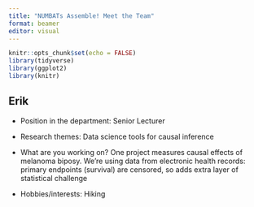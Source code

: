 ```yaml
---
title: "NUMBATs Assemble! Meet the Team"
format: beamer
editor: visual
---
```


```r
knitr::opts_chunk$set(echo = FALSE)
library(tidyverse)
library(ggplot2)
library(knitr)
```

## Erik

-   Position in the department: Senior Lecturer

-   Research themes: Data science tools for causal inference

-   What are you working on? One project measures causal effects of melanoma biposy. We're using data from electronic health records: primary endpoints (survival) are censored, so adds extra layer of statistical challenge

-   Hobbies/interests: Hiking